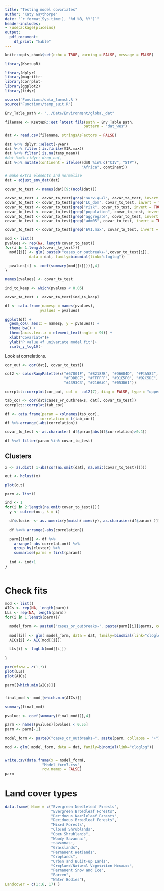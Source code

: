 ```yaml
---
title: "Testing model covariates"
author: "Katy Gaythorpe"
date: "`r format(Sys.time(), '%d %B, %Y')`"
header-includes: 
- \usepackage{placeins}
output: 
  pdf_document:
    df_print: "kable"
---
```


```r
knitr::opts_chunk$set(echo = TRUE, warning = FALSE, message = FALSE)

library(KsetupR)

library(dplyr)
library(magrittr)
library(corrplot)
library(ggplot2)
library(tidyr)

source('Functions/data_launch.R')
source("Functions/temp_suit.R")
```

```r

Env_Table_path <- "../Data/Environment/global_dat"

filename <- KsetupR::get_latest_file(path = Env_Table_path, 
                                    pattern = "dat_wes")

dat <- read.csv(filename, stringsAsFactors = FALSE)

dat %<>% dplyr::select(-year)
dat %<>% filter( is.finite(MIR.max))
dat %<>% filter(!is.na(temp_mean))
#dat %<>% tidyr::drop_na()
dat %<>% mutate(continent = ifelse(adm0 %in% c("CIV", "STP"),
                                   "Africa", continent))

# make extra elements and normalise
dat = adjust_env_dat(dat)

```

```r

covar_to_test <- names(dat)[9:(ncol(dat))]

covar_to_test <- covar_to_test[grep("surv.qual", covar_to_test, invert = TRUE)]
covar_to_test <- covar_to_test[grep("LC_dom", covar_to_test, invert = TRUE)]
covar_to_test <- covar_to_test[grep("risk", covar_to_test, invert = TRUE)]
covar_to_test <- covar_to_test[grep("population", covar_to_test, invert = TRUE)]
covar_to_test <- covar_to_test[grep("aggregate", covar_to_test, invert = TRUE)]
covar_to_test <- covar_to_test[grep("adm05", covar_to_test, invert = TRUE)]

covar_to_test <- covar_to_test[grep("EVI.max", covar_to_test, invert = TRUE)] # because EVI.range is so correlated with it

mod <- list()
pvalues <- rep(NA, length(covar_to_test))
for(i in 1:length(covar_to_test)){
  mod[[i]] <- glm( paste0("cases_or_outbreaks~",covar_to_test[i]), 
           data = dat, family=binomial(link="cloglog"))
  
  pvalues[i] <- coef(summary(mod[[i]]))[,4]
}

names(pvalues) <- covar_to_test

ind_to_keep <- which(pvalues < 0.05)

covar_to_test <- covar_to_test[ind_to_keep]

df <- data.frame(namesp = names(pvalues),
                pvalues = pvalues)

ggplot(df) + 
  geom_col( aes(x = namesp, y = pvalues)) + 
  theme_bw() + 
  theme(axis.text.x = element_text(angle = 90)) +
  xlab("Covariate")+
  ylab("P value of univariate model fit")+
  scale_y_log10()
```



Look at correlations.

```r

cor_out <- cor(dat[, covar_to_test])

col2 <- colorRampPalette(c("#67001F", "#B2182B", "#D6604D", "#F4A582",
                           "#FDDBC7", "#FFFFFF", "#D1E5F0", "#92C5DE",
                           "#4393C3", "#2166AC", "#053061"))

corrplot::corrplot(cor_out, col =  col2(7), diag = FALSE, type = "upper")

```

```r

tab_cor <- cor(dat$cases_or_outbreaks, dat[, covar_to_test])
corrplot::corrplot(tab_cor)

df <- data.frame(param = colnames(tab_cor),
                correlation = t(tab_cor))
df %>% arrange(-abs(correlation))

covar_to_test <- as.character( df$param[abs(df$correlation)>0.1])

df %<>% filter(param %in% covar_to_test)
```




## Clusters

```r

x <- as.dist( 1-abs(cor(na.omit(dat[, na.omit(covar_to_test)]))))

out <- hclust(x)

plot(out)

parm <- list()

ind <- 1
for(i in 2:length(na.omit(covar_to_test))){
  y <- cutree(out, k = i)
  
  df$cluster <- as.numeric(y[match(names(y), as.character(df$param) )])
  
  df %<>% arrange(-abs(correlation))
  
  parm[[ind]] <- df %>% 
    arrange(-abs(correlation)) %>% 
    group_by(cluster) %>% 
    summarise(parms = first(param))
  
  ind <- ind+1
}



```

# Check fits


```r
mod <- list()
AICs <- rep(NA, length(parm))
LLs <- rep(NA, length(parm))
for(i in 1:length(parm)){
  
  model_form <- paste0("cases_or_outbreaks~", paste(parm[[i]]$parms, collapse = "+") )
  
  mod[[i]] <- glm( model_form, data = dat, family=binomial(link="cloglog"))
  AICs[i] <- AIC(mod[[i]])
  
  LLs[i] <- logLik(mod[[i]])
  
}

par(mfrow = c(1,2))
plot(LLs)
plot(AICs)

parm[[which.min(AICs)]]



```
```r

final_mod <- mod[[which.min(AICs)]]

summary(final_mod)

pvalues <- coef(summary(final_mod))[,4]

parm <- names(pvalues)[pvalues < 0.05]
parm <- parm[-1]

model_form <- paste0("cases_or_outbreaks~", paste(parm, collapse = "+") )
  
mod <- glm( model_form, data = dat, family=binomial(link="cloglog"))


write.csv(data.frame(x = model_form),
                 "Model_form7.csv",
                 row.names = FALSE)
parm
```


# Land cover types

```r

data.frame( Name = c("Evergreen Needleleaf Forests",
                     "Evergreen Broadleaf Forests",
                     "Deciduous Needleleaf Forests",
                     "Deciduous Broadleaf Forests",
                     "Mixed Forests",
                     "Closed Shrublands",
                     "Open Shrublands",
                     "Woody Savannas",
                     "Savannas",
                     "Grasslands",
                     "Permanent Wetlands",
                     "Croplands",
                     "Urban and Built-up Lands",
                     "Cropland/Natural Vegetation Mosaics",
                     "Permanent Snow and Ice",
                     "Barren",
                     "Water Bodies"),
Landcover = c(1:16, 17) )

```

